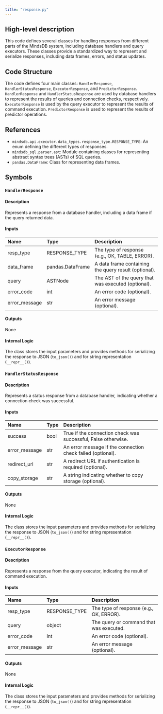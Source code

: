 ```yaml
---
title: "response.py"
---
```


## High-level description
This code defines several classes for handling responses from different parts of the MindsDB system, including database handlers and query executors. These classes provide a standardized way to represent and serialize responses, including data frames, errors, and status updates.

## Code Structure
The code defines four main classes: `HandlerResponse`, `HandlerStatusResponse`, `ExecutorResponse`, and `PredictorResponse`. `HandlerResponse` and `HandlerStatusResponse` are used by database handlers to represent the results of queries and connection checks, respectively. `ExecutorResponse` is used by the query executor to represent the results of command execution. `PredictorResponse` is used to represent the results of predictor operations.

## References
- `mindsdb.api.executor.data_types.response_type.RESPONSE_TYPE`: An enum defining the different types of responses.
- `mindsdb_sql.parser.ast`: Module containing classes for representing abstract syntax trees (ASTs) of SQL queries.
- `pandas.DataFrame`: Class for representing data frames.

## Symbols

### `HandlerResponse`
#### Description
Represents a response from a database handler, including a data frame if the query returned data.

#### Inputs
| Name | Type | Description |
|:-----|:-----|:------------|
| resp_type | RESPONSE_TYPE | The type of response (e.g., OK, TABLE, ERROR). |
| data_frame | pandas.DataFrame | A data frame containing the query result (optional). |
| query | ASTNode | The AST of the query that was executed (optional). |
| error_code | int | An error code (optional). |
| error_message | str | An error message (optional). |

#### Outputs
None

#### Internal Logic
The class stores the input parameters and provides methods for serializing the response to JSON (`to_json()`) and for string representation (`__repr__()`).

### `HandlerStatusResponse`
#### Description
Represents a status response from a database handler, indicating whether a connection check was successful.

#### Inputs
| Name | Type | Description |
|:-----|:-----|:------------|
| success | bool | True if the connection check was successful, False otherwise. |
| error_message | str | An error message if the connection check failed (optional). |
| redirect_url | str | A redirect URL if authentication is required (optional). |
| copy_storage | str | A string indicating whether to copy storage (optional). |

#### Outputs
None

#### Internal Logic
The class stores the input parameters and provides methods for serializing the response to JSON (`to_json()`) and for string representation (`__repr__()`).

### `ExecutorResponse`
#### Description
Represents a response from the query executor, indicating the result of command execution.

#### Inputs
| Name | Type | Description |
|:-----|:-----|:------------|
| resp_type | RESPONSE_TYPE | The type of response (e.g., OK, ERROR). |
| query | object | The query or command that was executed. |
| error_code | int | An error code (optional). |
| error_message | str | An error message (optional). |

#### Outputs
None

#### Internal Logic
The class stores the input parameters and provides methods for serializing the response to JSON (`to_json()`) and for string representation (`__repr__()`).
